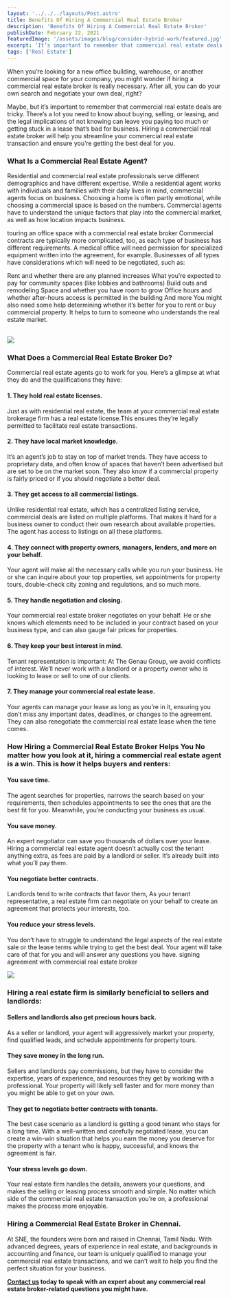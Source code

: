 ```yaml
---
layout: '../../../layouts/Post.astro'
title: Benefits Of Hiring A Commercial Real Estate Broker
description: 'Benefits Of Hiring A Commercial Real Estate Broker'
publishDate: February 22, 2021
featuredImage: '/assets/images/blog/consider-hybrid-work/featured.jpg'
excerpt: 'It’s important to remember that commercial real estate deals are tricky. Hiring a commercial real estate broker will help you streamline your commercial real estate transaction and ensure you’re getting the best deal for you.'
tags: ['Real Estate']
---
```


When you’re looking for a new office building, warehouse, or another commercial space for your company, you might wonder if hiring a commercial real estate broker is really necessary. After all, you can do your own search and negotiate your own deal, right?

Maybe, but it’s important to remember that commercial real estate deals are tricky. There’s a lot you need to know about buying, selling, or leasing, and the legal implications of not knowing can leave you paying too much or getting stuck in a lease that’s bad for business. Hiring a commercial real estate broker will help you streamline your commercial real estate transaction and ensure you’re getting the best deal for you.

### What Is a Commercial Real Estate Agent?

Residential and commercial real estate professionals serve different demographics and have different expertise. While a residential agent works with individuals and families with their daily lives in mind, commercial agents focus on business. Choosing a home is often partly emotional, while choosing a commercial space is based on the numbers. Commercial agents have to understand the unique factors that play into the commercial market, as well as how location impacts business.

touring an office space with a commercial real estate broker
Commercial contracts are typically more complicated, too, as each type of business has different requirements. A medical office will need permission for specialized equipment written into the agreement, for example. Businesses of all types have considerations which will need to be negotiated, such as:

Rent and whether there are any planned increases
What you’re expected to pay for community spaces (like lobbies and bathrooms)
Build outs and remodeling
Space and whether you have room to grow
Office hours and whether after-hours access is permitted in the building
And more
You might also need some help determining whether it’s better for you to rent or buy commercial property. It helps to turn to someone who understands the real estate market.

<br />
<img src="/assets/images/blog/consider-hybrid-work/featured.jpg" />

### What Does a Commercial Real Estate Broker Do?

Commercial real estate agents go to work for you. Here’s a glimpse at what they do and the qualifications they have:

#### 1. They hold real estate licenses.

Just as with residential real estate, the team at your commercial real estate brokerage firm has a real estate license.This ensures they’re legally permitted to facilitate real estate transactions.

#### 2. They have local market knowledge.

It’s an agent’s job to stay on top of market trends. They have access to proprietary data, and often know of spaces that haven’t been advertised but are set to be on the market soon. They also know if a commercial property is fairly priced or if you should negotiate a better deal.

#### 3. They get access to all commercial listings.

Unlike residential real estate, which has a centralized listing service, commercial deals are listed on multiple platforms. That makes it hard for a business owner to conduct their own research about available properties. The agent has access to listings on all these platforms.

#### 4. They connect with property owners, managers, lenders, and more on your behalf.

Your agent will make all the necessary calls while you run your business. He or she can inquire about your top properties, set appointments for property tours, double-check city zoning and regulations, and so much more.

#### 5. They handle negotiation and closing.

Your commercial real estate broker negotiates on your behalf. He or she knows which elements need to be included in your contract based on your business type, and can also gauge fair prices for properties.

#### 6. They keep your best interest in mind.

Tenant representation is important: At The Genau Group, we avoid conflicts of interest. We’ll never work with a landlord or a property owner who is looking to lease or sell to one of our clients.

#### 7. They manage your commercial real estate lease.

Your agents can manage your lease as long as you’re in it, ensuring you don’t miss any important dates, deadlines, or changes to the agreement. They can also renegotiate the commercial real estate lease when the time comes.

### How Hiring a Commercial Real Estate Broker Helps You No matter how you look at it, hiring a commercial real estate agent is a win. This is how it helps buyers and renters:

#### You save time.

The agent searches for properties, narrows the search based on your requirements, then schedules appointments to see the ones that are the best fit for you. Meanwhile, you’re conducting your business as usual.

#### You save money.

An expert negotiator can save you thousands of dollars over your lease. Hiring a commercial real estate agent doesn’t actually cost the tenant anything extra, as fees are paid by a landlord or seller. It’s already built into what you’ll pay them.

#### You negotiate better contracts.

Landlords tend to write contracts that favor them, As your tenant representative, a real estate firm can negotiate on your behalf to create an agreement that protects your interests, too.

#### You reduce your stress levels.

You don’t have to struggle to understand the legal aspects of the real estate sale or the lease terms while trying to get the best deal. Your agent will take care of that for you and will answer any questions you have.
signing agreement with commercial real estate broker

<img src="/assets/images/blog/consider-hybrid-work/featured.jpg" />

### Hiring a real estate firm is similarly beneficial to sellers and landlords:

#### Sellers and landlords also get precious hours back.

As a seller or landlord, your agent will aggressively market your property, find qualified leads, and schedule appointments for property tours.

#### They save money in the long run.

Sellers and landlords pay commissions, but they have to consider the expertise, years of experience, and resources they get by working with a professional. Your property will likely sell faster and for more money than you might be able to get on your own.

#### They get to negotiate better contracts with tenants.

The best case scenario as a landlord is getting a good tenant who stays for a long time. With a well-written and carefully negotiated lease, you can create a win-win situation that helps you earn the money you deserve for the property with a tenant who is happy, successful, and knows the agreement is fair.

#### Your stress levels go down.

Your real estate firm handles the details, answers your questions, and makes the selling or leasing process smooth and simple.
No matter which side of the commercial real estate transaction you’re on, a professional makes the process more enjoyable.

### Hiring a Commercial Real Estate Broker in Chennai.

At SNE, the founders were born and raised in Chennai, Tamil Nadu. With advanced degrees, years of experience in real estate, and backgrounds in accounting and finance, our team is uniquely qualified to manage your commercial real estate transactions, and we can’t wait to help you find the perfect situation for your business.

<b>
	<a href="/company/contact">Contact us</a> today to speak with an expert about
	any commercial real estate broker-related questions you might have.
</b>
